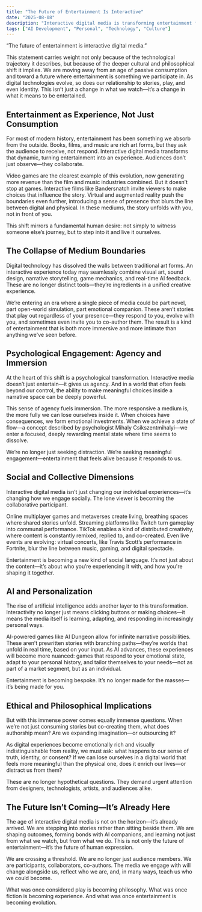 ```yaml
---
title: "The Future of Entertainment Is Interactive"
date: "2025-08-08"
description: "Interactive digital media is transforming entertainment from passive consumption into participatory, personalized experiences—blending games, film, AI, and social co-creation."
tags: ["AI Development", "Personal", "Technology", "Culture"]
---
```


“The future of entertainment is interactive digital media.” 

This statement carries weight not only because of the technological trajectory it describes, but because of the deeper cultural and philosophical shift it implies. We are moving away from an age of passive consumption and toward a future where entertainment is something we participate in. As digital technologies evolve, so does our relationship to stories, play, and even identity. This isn’t just a change in what we watch—it’s a change in what it means to be entertained.

## Entertainment as Experience, Not Just Consumption

For most of modern history, entertainment has been something we absorb from the outside. Books, films, and music are rich art forms, but they ask the audience to receive, not respond. Interactive digital media transforms that dynamic, turning entertainment into an experience. Audiences don’t just observe—they collaborate.

Video games are the clearest example of this evolution, now generating more revenue than the film and music industries combined. But it doesn’t stop at games. Interactive films like Bandersnatch invite viewers to make choices that influence the story. Virtual and augmented reality push the boundaries even further, introducing a sense of presence that blurs the line between digital and physical. In these mediums, the story unfolds with you, not in front of you.

This shift mirrors a fundamental human desire: not simply to witness someone else’s journey, but to step into it and live it ourselves.

## The Collapse of Medium Boundaries

Digital technology has dissolved the walls between traditional art forms. An interactive experience today may seamlessly combine visual art, sound design, narrative storytelling, game mechanics, and real-time AI feedback. These are no longer distinct tools—they’re ingredients in a unified creative experience.

We’re entering an era where a single piece of media could be part novel, part open-world simulation, part emotional companion. These aren’t stories that play out regardless of your presence—they respond to you, evolve with you, and sometimes even invite you to co-author them. The result is a kind of entertainment that is both more immersive and more intimate than anything we've seen before.

## Psychological Engagement: Agency and Immersion

At the heart of this shift is a psychological transformation. Interactive media doesn’t just entertain—it gives us agency. And in a world that often feels beyond our control, the ability to make meaningful choices inside a narrative space can be deeply powerful.

This sense of agency fuels immersion. The more responsive a medium is, the more fully we can lose ourselves inside it. When choices have consequences, we form emotional investments. When we achieve a state of flow—a concept described by psychologist Mihaly Csikszentmihalyi—we enter a focused, deeply rewarding mental state where time seems to dissolve.

We’re no longer just seeking distraction. We’re seeking meaningful engagement—entertainment that feels alive because it responds to us.

## Social and Collective Dimensions

Interactive digital media isn’t just changing our individual experiences—it’s changing how we engage socially. The lone viewer is becoming the collaborative participant.

Online multiplayer games and metaverses create living, breathing spaces where shared stories unfold. Streaming platforms like Twitch turn gameplay into communal performance. TikTok enables a kind of distributed creativity, where content is constantly remixed, replied to, and co-created. Even live events are evolving: virtual concerts, like Travis Scott’s performance in Fortnite, blur the line between music, gaming, and digital spectacle.

Entertainment is becoming a new kind of social language. It’s not just about the content—it’s about who you’re experiencing it with, and how you're shaping it together.

## AI and Personalization

The rise of artificial intelligence adds another layer to this transformation. Interactivity no longer just means clicking buttons or making choices—it means the media itself is learning, adapting, and responding in increasingly personal ways.

AI-powered games like AI Dungeon allow for infinite narrative possibilities. These aren’t prewritten stories with branching paths—they’re worlds that unfold in real time, based on your input. As AI advances, these experiences will become more nuanced: games that respond to your emotional state, adapt to your personal history, and tailor themselves to your needs—not as part of a market segment, but as an individual.

Entertainment is becoming bespoke. It’s no longer made for the masses—it’s being made for you.

## Ethical and Philosophical Implications

But with this immense power comes equally immense questions. When we’re not just consuming stories but co-creating them, what does authorship mean? Are we expanding imagination—or outsourcing it?

As digital experiences become emotionally rich and visually indistinguishable from reality, we must ask: what happens to our sense of truth, identity, or consent? If we can lose ourselves in a digital world that feels more meaningful than the physical one, does it enrich our lives—or distract us from them?

These are no longer hypothetical questions. They demand urgent attention from designers, technologists, artists, and audiences alike.

## The Future Isn’t Coming—It’s Already Here

The age of interactive digital media is not on the horizon—it’s already arrived. We are stepping into stories rather than sitting beside them. We are shaping outcomes, forming bonds with AI companions, and learning not just from what we watch, but from what we do. This is not only the future of entertainment—it’s the future of human expression.

We are crossing a threshold. We are no longer just audience members. We are participants, collaborators, co-authors. The media we engage with will change alongside us, reflect who we are, and, in many ways, teach us who we could become.

What was once considered play is becoming philosophy. What was once fiction is becoming experience. And what was once entertainment is becoming evolution.
